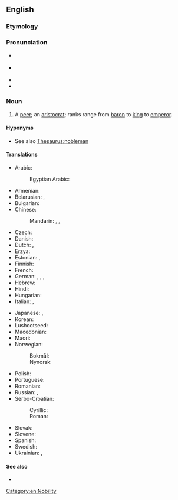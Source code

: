 ==English==

===Etymology===
{{af|en|noble|man}}

===Pronunciation===
* {{a|GA}} {{IPA|en|/ˈnoʊbl̩mən/}}
* {{a|RP}} {{IPA|en|/ˈnəʊbl̩mən/}}
* {{audio|en|en-us-nobleman.ogg|Audio (US)}}
* {{hyph|en|no|ble|man}}

===Noun===
{{en-noun|noblemen}}

# A [[peer]]; an [[aristocrat]]; ranks range from [[baron]] to [[king]] to [[emperor]].

====Hyponyms====
* See also [[Thesaurus:nobleman]]

====Translations====
{{trans-top|man of noble rank, title, or status; peer; aristocrat}}
* Arabic: {{t+|ar|نَبِيل|m}}
*: Egyptian Arabic: {{t|arz|نبيل|m|tr=nabiil}}
* Armenian: {{t+|hy|ազնվական}}
* Belarusian: {{t|be|дваранíн|m}}, {{t|be|шля́хцiц|m}} {{qualifier|especially Polish}}
* Bulgarian: {{t+|bg|благоро́дник|m}}
* Chinese:
*: Mandarin: {{t+|cmn|貴族}}, {{t+|cmn|贵族|tr=guìzú}}, {{t+|cmn|君子|tr=jūnzǐ}}
* Czech: {{t+|cs|šlechtic|m}}
* Danish: {{t|da|adelsmand|c}}
* Dutch: {{t+|nl|adellijke|m}}, {{t+|nl|edelman|m}}
* Erzya: {{t|myv|мастачей}}
* Estonian: {{t+|et|aadlimees}}, {{t+|et|aadlik}}
* Finnish: {{t+|fi|aatelismies}}
* French: {{t+|fr|noble|m|f}}
* German: {{t+|de|Edelmann|m}}, {{t+|de|Adeliger|m}}, {{t+|de|Adliger|m}}, {{t+|de|Aristokrat|m}}
* Hebrew: {{t+|he|אָצִיל|m|tr=atzíl}}
* Hindi: {{t+|hi|रईस|m}}
* Hungarian: {{t+|hu|nemes}}
* Italian: {{t+|it|nobiluomo|m}}, {{t+|it|nobile|m|f}}
{{trans-mid}}
* Japanese: {{t+|ja|貴族|tr=きぞく, kizoku}}, {{t+|ja|華族|tr=かぞく, kazoku}}
* Korean: {{t+|ko|귀족}}
* Lushootseed: {{t|lut|siʔab}}
* Macedonian: {{t|mk|благородник|m}}
* Maori: {{t+|mi|rangatira}}
* Norwegian:
*: Bokmål: {{t+|nb|adelsmann|m}}
*: Nynorsk: {{t|nn|adelsmann|m}}
* Polish: {{t+|pl|szlachcic|m}}
* Portuguese: {{t+|pt|nobre|m|f}}
* Romanian: {{t+|ro|nobil|m}}
* Russian: {{t+|ru|дворяни́н|m}}, {{t+|ru|вельмо́жа|m}} {{qualifier|grandee}}
* Serbo-Croatian:
*: Cyrillic: {{t|sh|плѐмӣћ|m}}
*: Roman: {{t+|sh|plȅmić|m}}
* Slovak: {{t+|sk|šľachtic|m}}
* Slovene: {{t|sl|plemič|m}}
* Spanish: {{t+|es|noble|m}}
* Swedish: {{t+|sv|adelsman|c}}
* Ukrainian: {{t+|uk|дворяни́н|m}}, {{t|uk|шля́хтич|m}} {{qualifier|especially Polish}}
{{trans-bottom}}

====See also====
* {{l|en|noblewoman}}

[[Category:en:Nobility]]